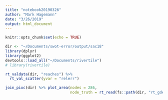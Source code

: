 ```yaml
---
title: "notebook20190326"
author: "Mark Hagemann"
date: "3/26/2019"
output: html_document
---
```


```r
knitr::opts_chunk$set(echo = TRUE)
```


```r
dir <- "~/Documents/swot-error/output/sac18"
library(dplyr)
library(ggplot2)
devtools::load_all("~/Documents/rivertile")
# library(rivertile)
```

```r

rt_valdata(dir, "reaches") %>% 
  rt_val_scatter(yvar = "relerr")
```


```r
join_pixc(dir) %>% plot_area(nodes = 286, 
                             node_truth = rt_read(fs::path(dir, "rt_gdem.nc")))
```

